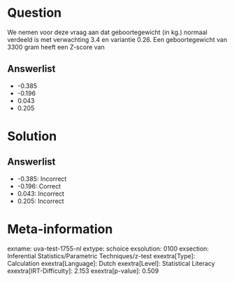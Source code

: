 Question
========

We nemen voor deze vraag aan dat geboortegewicht (in kg.) normaal
verdeeld is met verwachting 3.4 en variantie 0.26. Een geboortegewicht
van 3300 gram heeft een Z-score van

Answerlist
----------

* -0.385
* -0.196
* 0.043
* 0.205

Solution
========

Answerlist
----------

* -0.385: Incorrect
* -0.196: Correct
* 0.043: Incorrect
* 0.205: Incorrect

Meta-information
================
exname: uva-test-1755-nl
extype: schoice
exsolution: 0100
exsection: Inferential Statistics/Parametric Techniques/z-test
exextra[Type]: Calculation
exextra[Language]: Dutch
exextra[Level]: Statistical Literacy
exextra[IRT-Difficulty]: 2.153
exextra[p-value]: 0.509
